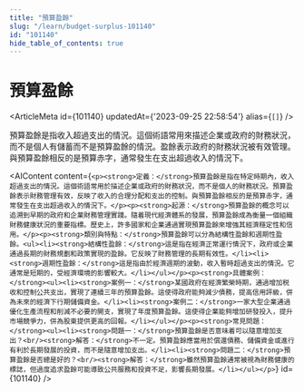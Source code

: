 ```yaml
---
title: "預算盈餘"
slug: "/learn/budget-surplus-101140"
id: "101140"
hide_table_of_contents: true
---
```



# 預算盈餘

<ArticleMeta id={101140} updatedAt={'2023-09-25 22:58:54'} alias={`[]`} />
<div className='border-solid border-b border-t-0 my-4 border-[var(--ifm-color-gray-300)]' />

預算盈餘是指收入超過支出的情況。這個術語常用來描述企業或政府的財務狀況，而不是個人有儲蓄而不是預算盈餘的情況。盈餘表示政府的財務狀況被有效管理。與預算盈餘相反的是預算赤字，通常發生在支出超過收入的情況下。

<AIContent content={`<p><strong>定義：</strong>預算盈餘是指在特定時期內，收入超過支出的情況。這個術語常用於描述企業或政府的財務狀況，而不是個人的財務狀況。預算盈餘表示財務管理有效，反映了收入的合理分配和支出的控制。與預算盈餘相反的是預算赤字，通常發生在支出超過收入的情況下。</p><p><strong>起源：</strong>預算盈餘的概念可以追溯到早期的政府和企業財務管理實踐。隨着現代經濟體系的發展，預算盈餘成為衡量一個組織財務健康狀況的重要指標。歷史上，許多國家和企業通過實現預算盈餘來增強其經濟穩定性和信用。</p><p><strong>類別與特點：</strong>預算盈餘可以分為結構性盈餘和週期性盈餘。<ul><li><strong>結構性盈餘：</strong>這是指在經濟正常運行情況下，政府或企業通過長期的財務規劃和政策實現的盈餘。它反映了財務管理的長期有效性。</li><li><strong>週期性盈餘：</strong>這是指由於經濟週期的波動，收入暫時超過支出的情況。它通常是短期的，受經濟環境的影響較大。</li></ul></p><p><strong>具體案例：</strong><ul><li><strong>案例一：</strong>某國政府在經濟繁榮時期，通過增加税收和控制公共支出，實現了連續三年的預算盈餘。這使得政府能夠減少債務，提高信用評級，併為未來的經濟下行期儲備資金。</li><li><strong>案例二：</strong>一家大型企業通過優化生產流程和削減不必要的開支，實現了年度預算盈餘。這使得企業能夠增加研發投入，提升市場競爭力，併為股東提供更高的回報。</li></ul></p><p><strong>常見問題：</strong><ul><li><strong>問題一：</strong>預算盈餘是否意味着可以隨意增加支出？<br/><strong>解答：</strong>不一定。預算盈餘應當用於償還債務、儲備資金或進行有利於長期發展的投資，而不是隨意增加支出。</li><li><strong>問題二：</strong>預算盈餘是否總是好的？<br/><strong>解答：</strong>雖然預算盈餘通常被視為財務健康的標誌，但過度追求盈餘可能導致公共服務和投資不足，影響長期發展。</li></ul></p>`} id={101140} />
